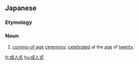 ==Japanese==
{{ja-kanjitab|成|人|式}}
{{wikipedia|Seijin shiki}}

===Etymology===
{{suffix|成人|式|lang=ja|t1=adult|t2=ceremony|sort=せいじんしき}}

===Noun===
{{ja-noun|せいじん しき}}

# [[coming-of-age]] [[ceremony]]; [[celebrate]]d at the [[age]] of [[twenty]].

[[fr:成人式]]
[[hu:成人式]]